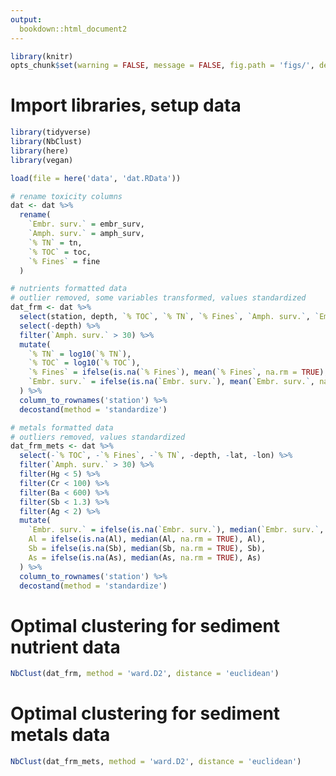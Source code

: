 ```yaml
---
output: 
  bookdown::html_document2
---
```


```r
library(knitr)
opts_chunk$set(warning = FALSE, message = FALSE, fig.path = 'figs/', dev.args = list(bg = 'transparent'))
```

# Import libraries, setup data

```r
library(tidyverse)
library(NbClust)
library(here)
library(vegan)

load(file = here('data', 'dat.RData'))

# rename toxicity columns
dat <- dat %>% 
  rename(
    `Embr. surv.` = embr_surv, 
    `Amph. surv.` = amph_surv, 
    `% TN` = tn, 
    `% TOC` = toc, 
    `% Fines` = fine
  )

# nutrients formatted data
# outlier removed, some variables transformed, values standardized
dat_frm <- dat %>% 
  select(station, depth, `% TOC`, `% TN`, `% Fines`, `Amph. surv.`, `Embr. surv.`) %>% 
  select(-depth) %>% 
  filter(`Amph. surv.` > 30) %>% 
  mutate(
    `% TN` = log10(`% TN`),  
    `% TOC` = log10(`% TOC`),
    `% Fines` = ifelse(is.na(`% Fines`), mean(`% Fines`, na.rm = TRUE), `% Fines`), 
    `Embr. surv.` = ifelse(is.na(`Embr. surv.`), mean(`Embr. surv.`, na.rm = TRUE), `Embr. surv.`)
  ) %>% 
  column_to_rownames('station') %>% 
  decostand(method = 'standardize')

# metals formatted data
# outliers removed, values standardized
dat_frm_mets <- dat %>% 
  select(-`% TOC`, -`% Fines`, -`% TN`, -depth, -lat, -lon) %>% 
  filter(`Amph. surv.` > 30) %>%
  filter(Hg < 5) %>% 
  filter(Cr < 100) %>% 
  filter(Ba < 600) %>% 
  filter(Sb < 1.3) %>% 
  filter(Ag < 2) %>% 
  mutate(
    `Embr. surv.` = ifelse(is.na(`Embr. surv.`), median(`Embr. surv.`, na.rm = TRUE), `Embr. surv.`), 
    Al = ifelse(is.na(Al), median(Al, na.rm = TRUE), Al),
    Sb = ifelse(is.na(Sb), median(Sb, na.rm = TRUE), Sb),
    As = ifelse(is.na(As), median(As, na.rm = TRUE), As)
  ) %>%
  column_to_rownames('station') %>%
  decostand(method = 'standardize')
```

# Optimal clustering for sediment nutrient data

```r
NbClust(dat_frm, method = 'ward.D2', distance = 'euclidean')
```

# Optimal clustering for sediment metals data

```r
NbClust(dat_frm_mets, method = 'ward.D2', distance = 'euclidean')
```



